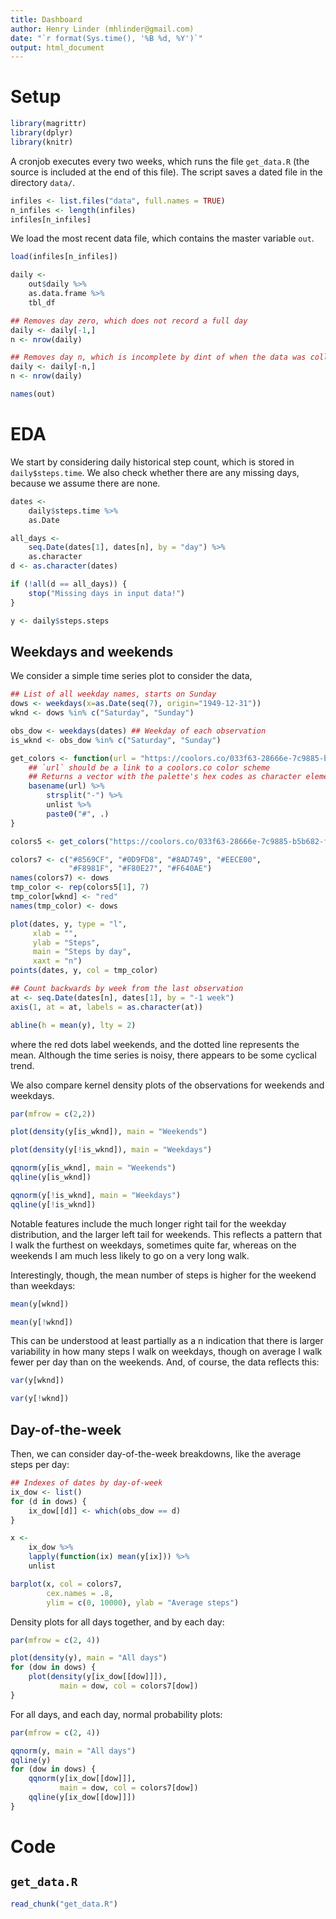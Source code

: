 ```yaml
---
title: Dashboard
author: Henry Linder (mhlinder@gmail.com)
date: "`r format(Sys.time(), '%B %d, %Y')`"
output: html_document
---
```


# Setup

```r
library(magrittr)
library(dplyr)
library(knitr)
```

A cronjob executes every two weeks, which runs the file `get_data.R`
(the source is included at the end of this file). The script saves a
dated file in the directory `data/`.

```r
infiles <- list.files("data", full.names = TRUE)
n_infiles <- length(infiles)
infiles[n_infiles]
```

We load the most recent data file, which contains the master variable
`out`.

```r
load(infiles[n_infiles])

daily <-
    out$daily %>%
    as.data.frame %>%
    tbl_df

## Removes day zero, which does not record a full day
daily <- daily[-1,]
n <- nrow(daily)

## Removes day n, which is incomplete by dint of when the data was collected
daily <- daily[-n,]
n <- nrow(daily)

names(out)
```

# EDA

We start by considering daily historical step count, which is stored
in `daily$steps.time`. We also check whether there are any missing
days, because we assume there are none.

```r

dates <-
    daily$steps.time %>%
    as.Date

all_days <-
    seq.Date(dates[1], dates[n], by = "day") %>%
    as.character
d <- as.character(dates)

if (!all(d == all_days)) {
    stop("Missing days in input data!")
}

y <- daily$steps.steps

```

## Weekdays and weekends

We consider a simple time series plot to consider the data,

```r
## List of all weekday names, starts on Sunday
dows <- weekdays(x=as.Date(seq(7), origin="1949-12-31"))
wknd <- dows %in% c("Saturday", "Sunday")

obs_dow <- weekdays(dates) ## Weekday of each observation
is_wknd <- obs_dow %in% c("Saturday", "Sunday")

get_colors <- function(url = "https://coolors.co/033f63-28666e-7c9885-b5b682-fedc97") {
    ## `url` should be a link to a coolors.co color scheme
    ## Returns a vector with the palette's hex codes as character elements.
    basename(url) %>%
        strsplit("-") %>%
        unlist %>%
        paste0("#", .)
}

colors5 <- get_colors("https://coolors.co/033f63-28666e-7c9885-b5b682-fedc97")

colors7 <- c("#8569CF", "#0D9FD8", "#8AD749", "#EECE00",
             "#F8981F", "#F80E27", "#F640AE")
names(colors7) <- dows
tmp_color <- rep(colors5[1], 7)
tmp_color[wknd] <- "red"
names(tmp_color) <- dows

plot(dates, y, type = "l",
     xlab = "",
     ylab = "Steps",
     main = "Steps by day",
     xaxt = "n")
points(dates, y, col = tmp_color)

## Count backwards by week from the last observation
at <- seq.Date(dates[n], dates[1], by = "-1 week")
axis(1, at = at, labels = as.character(at))

abline(h = mean(y), lty = 2)
```

where the red dots label weekends, and the dotted line represents the
mean. Although the time series is noisy, there appears to be some
cyclical trend.

We also compare kernel density plots of the observations for weekends
and weekdays.

```r
par(mfrow = c(2,2))

plot(density(y[is_wknd]), main = "Weekends")

plot(density(y[!is_wknd]), main = "Weekdays")

qqnorm(y[is_wknd], main = "Weekends")
qqline(y[is_wknd])

qqnorm(y[!is_wknd], main = "Weekdays")
qqline(y[!is_wknd])
```

Notable features include the much longer right tail for the weekday
distribution, and the larger left tail for weekends. This reflects a
pattern that I walk the furthest on weekdays, sometimes quite far,
whereas on the weekends I am much less likely to go on a very long
walk.

Interestingly, though, the mean number of steps is higher for the
weekend than weekdays:

```r
mean(y[wknd])

mean(y[!wknd])
```

This can be understood at least partially as a n indication that there
is larger variability in how many steps I walk on weekdays, though on
average I walk fewer per day than on the weekends. And, of course, the
data reflects this:

```r
var(y[wknd])

var(y[!wknd])
```

## Day-of-the-week

Then, we can consider day-of-the-week breakdowns, like the average
steps per day:

```r
## Indexes of dates by day-of-week
ix_dow <- list()
for (d in dows) {
    ix_dow[[d]] <- which(obs_dow == d)
}

x <-
    ix_dow %>%
    lapply(function(ix) mean(y[ix])) %>%
    unlist

barplot(x, col = colors7,
        cex.names = .8,
        ylim = c(0, 10000), ylab = "Average steps")
```

Density plots for all days together, and by each day:

```r

par(mfrow = c(2, 4))

plot(density(y), main = "All days")
for (dow in dows) {
    plot(density(y[ix_dow[[dow]]]),
           main = dow, col = colors7[dow])
}
```

For all days, and each day, normal probability plots:

```r
par(mfrow = c(2, 4))

qqnorm(y, main = "All days")
qqline(y)
for (dow in dows) {
    qqnorm(y[ix_dow[[dow]]],
           main = dow, col = colors7[dow])
    qqline(y[ix_dow[[dow]]])
}
```

# Code

## `get_data.R`

```r
read_chunk("get_data.R")
```
```r
```

